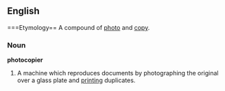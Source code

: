 ==English==
===Etymology==
A compound of [[photo]] and [[copy]].
===Noun===
'''photocopier'''
# A machine which reproduces documents by photographing the original over a glass plate and [[printing]] duplicates.